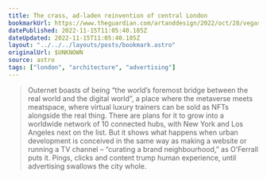 ```yaml
---
title: The crass, ad-laden reinvention of central London
bookmarkUrl: https://www.theguardian.com/artanddesign/2022/oct/28/vegas-outernet-crass-ad-laden-reinvention-central-london
datePublished: 2022-11-15T11:05:40.185Z
dateUpdated: 2022-11-15T11:05:40.185Z
layout: "../../../layouts/posts/bookmark.astro"
originalUrl: $UNKNOWN
source: astro
tags: ["london", "architecture", "advertising"]
---
```


> Outernet boasts of being “the world’s foremost bridge between the real world and the digital world”, a place where the metaverse meets meatspace, where virtual luxury trainers can be sold as NFTs alongside the real thing. There are plans for it to grow into a worldwide network of 10 connected hubs, with New York and Los Angeles next on the list. But it shows what happens when urban development is conceived in the same way as making a website or running a TV channel – “curating a brand neighbourhood,” as O’Ferrall puts it. Pings, clicks and content trump human experience, until advertising swallows the city whole.
